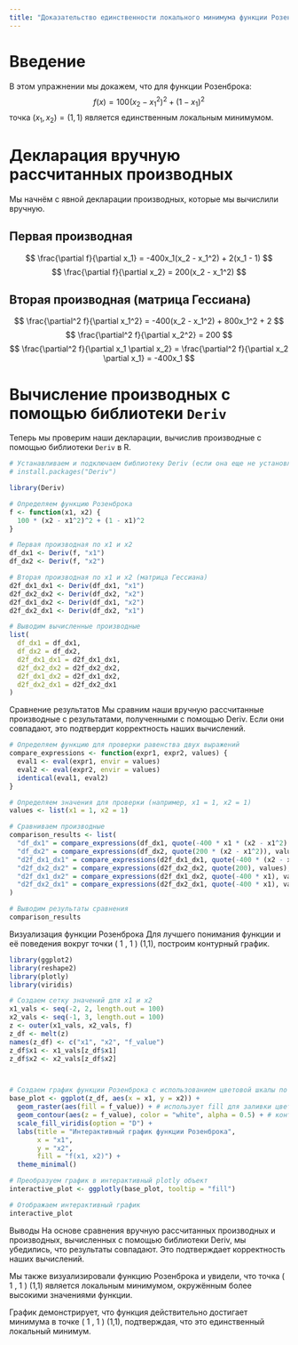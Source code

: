 ```yaml
---
title: "Доказательство единственности локального минимума функции Розенброка"
---
```


# Введение

В этом упражнении мы докажем, что для функции Розенброка: $$
f(x) = 100(x_2 - x_1^2)^2 + (1 - x_1)^2
$$ точка $(x_1, x_2) = (1, 1)$ является единственным локальным минимумом.

# Декларация вручную рассчитанных производных

Мы начнём с явной декларации производных, которые мы вычислили вручную.

## Первая производная

$$
\frac{\partial f}{\partial x_1} = -400x_1(x_2 - x_1^2) + 2(x_1 - 1)
$$ $$
\frac{\partial f}{\partial x_2} = 200(x_2 - x_1^2)
$$

## Вторая производная (матрица Гессиана)

$$
\frac{\partial^2 f}{\partial x_1^2} = -400(x_2 - x_1^2) + 800x_1^2 + 2
$$ $$
\frac{\partial^2 f}{\partial x_2^2} = 200
$$ $$
\frac{\partial^2 f}{\partial x_1 \partial x_2} = \frac{\partial^2 f}{\partial x_2 \partial x_1} = -400x_1
$$

# Вычисление производных с помощью библиотеки `Deriv`

Теперь мы проверим наши декларации, вычислив производные с помощью библиотеки `Deriv` в R.

```r
# Устанавливаем и подключаем библиотеку Deriv (если она еще не установлена, закомментируйте следующую строку)
# install.packages("Deriv")

library(Deriv)

# Определяем функцию Розенброка
f <- function(x1, x2) {
  100 * (x2 - x1^2)^2 + (1 - x1)^2
}

# Первая производная по x1 и x2
df_dx1 <- Deriv(f, "x1")
df_dx2 <- Deriv(f, "x2")

# Вторая производная по x1 и x2 (матрица Гессиана)
d2f_dx1_dx1 <- Deriv(df_dx1, "x1")
d2f_dx2_dx2 <- Deriv(df_dx2, "x2")
d2f_dx1_dx2 <- Deriv(df_dx1, "x2")
d2f_dx2_dx1 <- Deriv(df_dx2, "x1")

# Выводим вычисленные производные
list(
  df_dx1 = df_dx1,
  df_dx2 = df_dx2,
  d2f_dx1_dx1 = d2f_dx1_dx1,
  d2f_dx2_dx2 = d2f_dx2_dx2,
  d2f_dx1_dx2 = d2f_dx1_dx2,
  d2f_dx2_dx1 = d2f_dx2_dx1
)
```

Сравнение результатов Мы сравним наши вручную рассчитанные производные с результатами, полученными с помощью Deriv. Если они совпадают, это подтвердит корректность наших вычислений.

```r
# Определяем функцию для проверки равенства двух выражений
compare_expressions <- function(expr1, expr2, values) {
  eval1 <- eval(expr1, envir = values)
  eval2 <- eval(expr2, envir = values)
  identical(eval1, eval2)
}

# Определяем значения для проверки (например, x1 = 1, x2 = 1)
values <- list(x1 = 1, x2 = 1)

# Сравниваем производные
comparison_results <- list(
  "df_dx1" = compare_expressions(df_dx1, quote(-400 * x1 * (x2 - x1^2) + 2 * (x1 - 1)), values),
  "df_dx2" = compare_expressions(df_dx2, quote(200 * (x2 - x1^2)), values),
  "d2f_dx1_dx1" = compare_expressions(d2f_dx1_dx1, quote(-400 * (x2 - x1^2) + 800 * x1^2 + 2), values),
  "d2f_dx2_dx2" = compare_expressions(d2f_dx2_dx2, quote(200), values),
  "d2f_dx1_dx2" = compare_expressions(d2f_dx1_dx2, quote(-400 * x1), values),
  "d2f_dx2_dx1" = compare_expressions(d2f_dx2_dx1, quote(-400 * x1), values)
)

# Выводим результаты сравнения
comparison_results
```

Визуализация функции Розенброка Для лучшего понимания функции и её поведения вокруг точки ( 1 , 1 ) (1,1), построим контурный график.

```r
library(ggplot2)
library(reshape2)
library(plotly)
library(viridis)

# Создаем сетку значений для x1 и x2
x1_vals <- seq(-2, 2, length.out = 100)
x2_vals <- seq(-1, 3, length.out = 100)
z <- outer(x1_vals, x2_vals, f)
z_df <- melt(z)
names(z_df) <- c("x1", "x2", "f_value")
z_df$x1 <- x1_vals[z_df$x1]
z_df$x2 <- x2_vals[z_df$x2]



# Создаем график функции Розенброка с использованием цветовой шкалы по глубине
base_plot <- ggplot(z_df, aes(x = x1, y = x2)) +
  geom_raster(aes(fill = f_value)) + # использует fill для заливки цветом
  geom_contour(aes(z = f_value), color = "white", alpha = 0.5) + # контуры поверх
  scale_fill_viridis(option = "D") +
  labs(title = "Интерактивный график функции Розенброка",
       x = "x1",
       y = "x2",
       fill = "f(x1, x2)") +
  theme_minimal()

# Преобразуем график в интерактивный plotly объект
interactive_plot <- ggplotly(base_plot, tooltip = "fill")

# Отображаем интерактивный график
interactive_plot
```

Выводы На основе сравнения вручную рассчитанных производных и производных, вычисленных с помощью библиотеки Deriv, мы убедились, что результаты совпадают. Это подтверждает корректность наших вычислений.

Мы также визуализировали функцию Розенброка и увидели, что точка ( 1 , 1 ) (1,1) является локальным минимумом, окружённым более высокими значениями функции.

График демонстрирует, что функция действительно достигает минимума в точке ( 1 , 1 ) (1,1), подтверждая, что это единственный локальный минимум.
